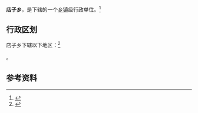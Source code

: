 {{中国乡级行政区|62/12/24/209/000}}

'''店子乡'''，是{{PRC admin/fullname|62/12/24/209/000|3}}下辖的一个[[乡镇|乡镇]]级行政单位。<ref>{{PRC admin/ref sgc|{{PRC admin/parent|62/12/24/209/000}}}}</ref>

== 行政区划 ==

店子乡下辖以下地区：<ref>{{PRC admin/ref sgc|62/12/24/209/000}}</ref>

{{PRC admin/children|62/12/24/209/000}}。

== 参考资料 ==

{{reflist}}

{{行政区划小作品}}
{{PRC admin/navcat|62/12/24/209/000}}
